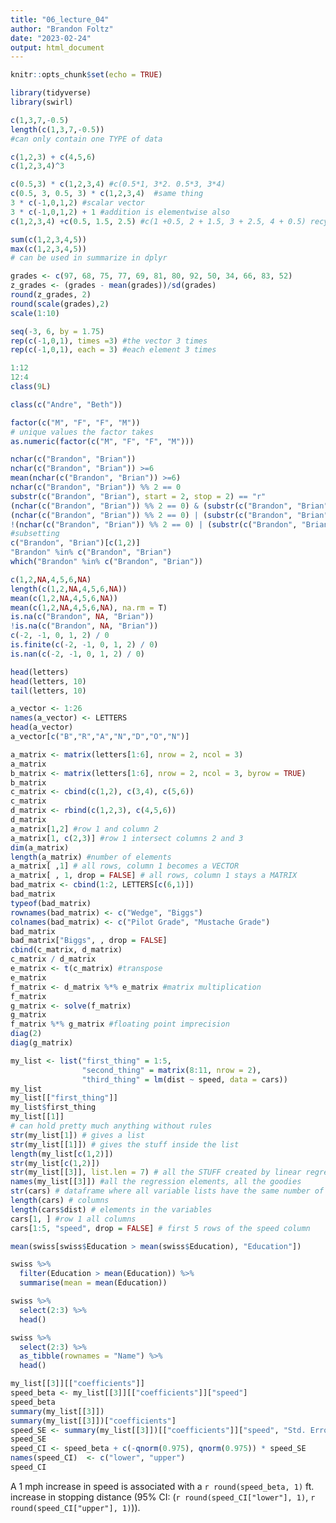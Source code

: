```yaml
---
title: "06_lecture_04"
author: "Brandon Foltz"
date: "2023-02-24"
output: html_document
---
```


```r
knitr::opts_chunk$set(echo = TRUE)
```

```r
library(tidyverse)
library(swirl)
```


```r
c(1,3,7,-0.5)
length(c(1,3,7,-0.5))
#can only contain one TYPE of data
```

```r
c(1,2,3) + c(4,5,6)
c(1,2,3,4)^3
```

```r
c(0.5,3) * c(1,2,3,4) #c(0.5*1, 3*2. 0.5*3, 3*4)
c(0.5, 3, 0.5, 3) * c(1,2,3,4)  #same thing
3 * c(-1,0,1,2) #scalar vector
3 * c(-1,0,1,2) + 1 #addition is elementwise also
c(1,2,3,4) +c(0.5, 1.5, 2.5) #c(1 +0.5, 2 + 1.5, 3 + 2.5, 4 + 0.5) recycled the shorter vector
```

```r
sum(c(1,2,3,4,5))
max(c(1,2,3,4,5))
# can be used in summarize in dplyr
```

```r
grades <- c(97, 68, 75, 77, 69, 81, 80, 92, 50, 34, 66, 83, 52)
z_grades <- (grades - mean(grades))/sd(grades)
round(z_grades, 2)
round(scale(grades),2)
scale(1:10)
```

```r
seq(-3, 6, by = 1.75)
rep(c(-1,0,1), times =3) #the vector 3 times
rep(c(-1,0,1), each = 3) #each element 3 times
```

```r
1:12
12:4
class(9L)
```

```r
class(c("Andre", "Beth"))
```

```r
factor(c("M", "F", "F", "M"))
# unique values the factor takes
as.numeric(factor(c("M", "F", "F", "M")))
```

```r
nchar(c("Brandon", "Brian"))
nchar(c("Brandon", "Brian")) >=6
mean(nchar(c("Brandon", "Brian")) >=6)
nchar(c("Brandon", "Brian")) %% 2 == 0
substr(c("Brandon", "Brian"), start = 2, stop = 2) == "r"
(nchar(c("Brandon", "Brian")) %% 2 == 0) & (substr(c("Brandon", "Brian"), start = 2, stop = 2) == "r")
(nchar(c("Brandon", "Brian")) %% 2 == 0) | (substr(c("Brandon", "Brian"), start = 2, stop = 2) == "r")
!(nchar(c("Brandon", "Brian")) %% 2 == 0) | (substr(c("Brandon", "Brian"), start = 2, stop = 2) == "r")
#subsetting
c("Brandon", "Brian")[c(1,2)]
"Brandon" %in% c("Brandon", "Brian")
which("Brandon" %in% c("Brandon", "Brian"))
```

```r
c(1,2,NA,4,5,6,NA)
length(c(1,2,NA,4,5,6,NA))
mean(c(1,2,NA,4,5,6,NA))
mean(c(1,2,NA,4,5,6,NA), na.rm = T)
is.na(c("Brandon", NA, "Brian"))
!is.na(c("Brandon", NA, "Brian"))
c(-2, -1, 0, 1, 2) / 0
is.finite(c(-2, -1, 0, 1, 2) / 0)
is.nan(c(-2, -1, 0, 1, 2) / 0)
```

```r
head(letters)
head(letters, 10)
tail(letters, 10)
```

```r
a_vector <- 1:26
names(a_vector) <- LETTERS
head(a_vector)
a_vector[c("B","R","A","N","D","O","N")]
```

```r
a_matrix <- matrix(letters[1:6], nrow = 2, ncol = 3)
a_matrix
b_matrix <- matrix(letters[1:6], nrow = 2, ncol = 3, byrow = TRUE)
b_matrix
c_matrix <- cbind(c(1,2), c(3,4), c(5,6))
c_matrix
d_matrix <- rbind(c(1,2,3), c(4,5,6))
d_matrix
a_matrix[1,2] #row 1 and column 2
a_matrix[1, c(2,3)] #row 1 intersect columns 2 and 3
dim(a_matrix)
length(a_matrix) #number of elements
a_matrix[ ,1] # all rows, column 1 becomes a VECTOR
a_matrix[ , 1, drop = FALSE] # all rows, column 1 stays a MATRIX
bad_matrix <- cbind(1:2, LETTERS[c(6,1)])
bad_matrix
typeof(bad_matrix)
rownames(bad_matrix) <- c("Wedge", "Biggs")
colnames(bad_matrix) <- c("Pilot Grade", "Mustache Grade")
bad_matrix
bad_matrix["Biggs", , drop = FALSE]
cbind(c_matrix, d_matrix)
c_matrix / d_matrix
e_matrix <- t(c_matrix) #transpose
e_matrix
f_matrix <- d_matrix %*% e_matrix #matrix multiplication
f_matrix
g_matrix <- solve(f_matrix)
g_matrix
f_matrix %*% g_matrix #floating point imprecision
diag(2)
diag(g_matrix)
```

```r
my_list <- list("first_thing" = 1:5,
                "second_thing" = matrix(8:11, nrow = 2),
                "third_thing" = lm(dist ~ speed, data = cars))
my_list
my_list[["first_thing"]]
my_list$first_thing
my_list[[1]]
# can hold pretty much anything without rules
str(my_list[1]) # gives a list
str(my_list[[1]]) # gives the stuff inside the list
length(my_list[c(1,2)])
str(my_list[c(1,2)])
str(my_list[[3]], list.len = 7) # all the STUFF created by linear regression
names(my_list[[3]]) #all the regression elements, all the goodies
str(cars) # dataframe where all variable lists have the same number of element
length(cars) # columns
length(cars$dist) # elements in the variables
cars[1, ] #row 1 all columns
cars[1:5, "speed", drop = FALSE] # first 5 rows of the speed column
```

```r
mean(swiss[swiss$Education > mean(swiss$Education), "Education"])

swiss %>%
  filter(Education > mean(Education)) %>%
  summarise(mean = mean(Education))
```

```r
swiss %>%
  select(2:3) %>%
  head()

swiss %>%
  select(2:3) %>%
  as_tibble(rownames = "Name") %>%
  head()
```

```r
my_list[[3]][["coefficients"]]
speed_beta <- my_list[[3]][["coefficients"]]["speed"]
speed_beta
summary(my_list[[3]])
summary(my_list[[3]])["coefficients"]
speed_SE <- summary(my_list[[3]])[["coefficients"]]["speed", "Std. Error"] #go to coeff, get speed row and std error column
speed_SE
speed_CI <- speed_beta + c(-qnorm(0.975), qnorm(0.975)) * speed_SE
names(speed_CI)  <- c("lower", "upper")
speed_CI
```

A 1 mph increase in speed is associated with a `r round(speed_beta, 1)` ft. increase in stopping distance (95% CI: (`r round(speed_CI["lower"], 1)`, `r round(speed_CI["upper"], 1)`)).